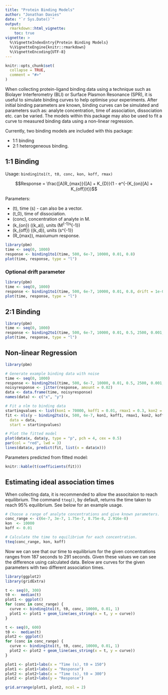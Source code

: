 ```yaml
---
title: "Protein Binding Models"
author: "Jonathan Davies"
date: "`r Sys.Date()`"
output:
  rmarkdown::html_vignette:
    toc: true
vignette: >
  %\VignetteIndexEntry{Protein Binding Models}
  %\VignetteEngine{knitr::rmarkdown}
  %\VignetteEncoding{UTF-8}
---
```


```r
knitr::opts_chunk$set(
  collapse = TRUE,
  comment = "#>"
)
```

When collecting protein-ligand binding data using a technique such as Biolayer Interferometry (BLI) or Surface Plasmon Resonance (SPR), it is useful to simulate binding curves to help optimise your experiments. After initial binding parameters are known, binding curves can be simulated and parameters such as: analyte concentration, time of association, dissociation etc. can be varied. The models within this package may also be used to fit a curve to measured binding data using a non-linear regression.

Currently, two binding models are included with this package:

 - 1:1 binding
 - 2:1 heterogeneous binding.


## 1:1 Binding
Usage: `binding1to1(t, t0, conc, kon, koff, rmax)`

$$Response = \frac{[A]R_{max}}{[A] + K_{D}}(1 - e^{-(K_{on}[A] + K_{off})t})$$


Parameters:

 - \(t\), time (s) - can also be a vector.
 - \(t_0\), time of dissociation.
 - \(conc\), concentration of analyte in M.
 - \(k_{on}\) \((k_a)\), units \(M^{-1}s^{-1}\)
 - \(k_{off}\) \((k_d)\), units \(s^{-1}\)
 - \(R_{max}\), maxiumum response.

```r
library(pbm)
time <- seq(0, 1000)
response <- binding1to1(time, 500, 6e-7, 10000, 0.01, 0.8)
plot(time, response, type = "l")
```

### Optional drift parameter

```r
library(pbm)
time <- seq(0, 1000)
response <- binding1to1(time, 500, 6e-7, 10000, 0.01, 0.8, drift = 1e-04)
plot(time, response, type = "l")
```

## 2:1 Binding



```r
library(pbm)
time <- seq(0, 1000)
response <- binding2to1(time, 500, 6e-7, 10000, 0.01, 0.5, 2500, 0.001, 0.3)
plot(time, response, type = "l")
```

## Non-linear Regression

```r
library(pbm)

# Generate example binding data with noise
time <- seq(0, 1000)
response <- binding2to1(time, 500, 6e-7, 10000, 0.01, 0.5, 2500, 0.001, 0.3)
noisyresponse <- jitter(response, amount = 0.02)
data <- data.frame(time, noisyresponse)
names(data) <- c("x", "y")

# Fit a nlm to binding data
startingvalues <- list(kon1 = 70000, koff1 = 0.01, rmax1 = 0.3, kon2 = 9000, koff2 = 0.004, rmax2 = 0.3)
fit <- nls(y ~ binding2to1(x, 500, 6e-7, kon1, koff1, rmax1, kon2, koff2, rmax2),
  data = data,
  start = startingvalues)

# Plot the fitted model
plot(data$x, data$y, type = "p", pch = 4, cex = 0.5)
par(col = "red", lwd = 3)
lines(data$x, predict(fit, list(x = data$x)))
```


Parameters predicted from fitted model:

```r
knitr::kable(t(coefficients(fit)))
```

## Estimating ideal association times

When collecting data, it is recommended to allow the associtaion to reach equilibrium. The command `tteq()`, by default, returns the time taken to reach 95% equilibrium. See below for an example usage.

```r
# Choose a range of analyte concentrations and give known parameters.
conc_range <- c(6e-7, 3e-7, 1.75e-7, 8.75e-8, 2.916e-8)
kon  <- 10000
koff <- 0.01

# Calculate the time to equilibrium for each concentration.
tteq(conc_range, kon, koff)
```

Now we can see that our time to equilibrium for the given concentrations ranges from 187 seconds to 291 seconds. Given these values we can see the difference using calculated data. Below are curves for the given parameters with two different association times.

```r
library(ggplot2)
library(gridExtra)

t <- seq(0, 300)
t0 <-  median(t)
plot1 <- ggplot()
for (conc in conc_range) {
  curve <- binding1to1(t, t0, conc, 10000, 0.01, 1)
  plot1 <- plot1 + geom_line(aes_string(x = t, y = curve))
}

t <- seq(0, 600)
t0 <-  median(t)
plot2 <- ggplot()
for (conc in conc_range) {
  curve <- binding1to1(t, t0, conc, 10000, 0.01, 1)
  plot2 <- plot2 + geom_line(aes_string(x = t, y = curve))
}

plot1 <- plot1+labs(x = "Time (s), t0 = 150")
plot1 <- plot1+labs(y = "Response")
plot2 <- plot2+labs(x = "Time (s), t0 = 300")
plot2 <- plot2+labs(y = "Response")

grid.arrange(plot1, plot2, ncol = 2)
```
